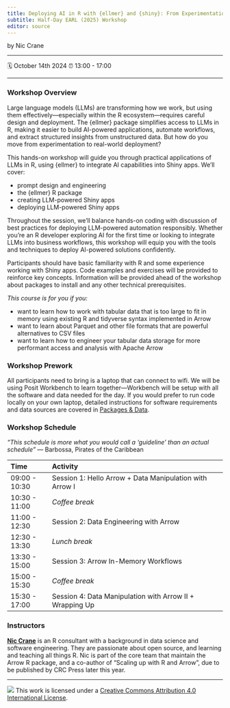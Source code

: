 ```yaml
---
title: Deploying AI in R with {ellmer} and {shiny}: From Experimentation to Production
subtitle: Half-Day EARL (2025) Workshop
editor: source
---
```


by Nic Crane

------------------------------------------------------------------------

🗓 October 14th 2024
⏰ 13:00 - 17:00\

------------------------------------------------------------------------

### Workshop Overview

Large language models (LLMs) are transforming how we work, but using them effectively—especially within the R ecosystem—requires careful design and deployment. The {ellmer} package simplifies access to LLMs in R, making it easier to build AI-powered applications, automate workflows, and extract structured insights from unstructured data. But how do you move from experimentation to real-world deployment?

This hands-on workshop will guide you through practical applications of LLMs in R, using {ellmer} to integrate AI capabilities into Shiny apps. We’ll cover:

* prompt design and engineering
* the {ellmer} R package
* creating LLM-powered Shiny apps
* deploying LLM-powered Shiny apps

Throughout the session, we'll balance hands-on coding with discussion of best practices for deploying LLM-powered automation responsibly. Whether you're an R developer exploring AI for the first time or looking to integrate LLMs into business workflows, this workshop will equip you with the tools and techniques to deploy AI-powered solutions confidently.

Participants should have basic familiarity with R and some experience working with Shiny apps. Code examples and exercises will be provided to reinforce key concepts.  Information will be provided ahead of the workshop about packages to install and any other technical prerequisites.


*This course is for you if you:*

-   want to learn how to work with tabular data that is too large to fit in memory using existing R and tidyverse syntax implemented in Arrow
-   want to learn about Parquet and other file formats that are powerful alternatives to CSV files
-   want to learn how to engineer your tabular data storage for more performant access and analysis with Apache Arrow

### Workshop Prework

All participants need to bring is a laptop that can connect to wifi. We will be using Posit Workbench to learn together---Workbench will be setup with all the software and data needed for the day. If you would prefer to run code locally on your own laptop, detailed instructions for software requirements and data sources are covered in [Packages & Data](setup.qmd).


### Workshop Schedule

*"This schedule is more what you would call a 'guideline' than an actual schedule"* --- Barbossa, Pirates of the Caribbean

| Time          | Activity                                                     |
|:--------------|:-------------------------------------------------------------|
| 09:00 - 10:30 | Session 1: Hello Arrow + Data Manipulation with Arrow I      |
| 10:30 - 11:00 | *Coffee break*                                               |
| 11:00 - 12:30 | Session 2: Data Engineering with Arrow                       |
| 12:30 - 13:30 | *Lunch break*                                                |
| 13:30 - 15:00 | Session 3: Arrow In-Memory Workflows                         |
| 15:00 - 15:30 | *Coffee break*                                               |
| 15:30 - 17:00 | Session 4: Data Manipulation with Arrow II + Wrapping Up     |



### Instructors

[**Nic Crane**](https://niccrane.com) is an R consultant with a background in data science and software engineering. They are passionate about open source, and learning and teaching all things R. Nic is part of the core team that maintain the Arrow R package, and a co-author of "Scaling up with R and Arrow", due to be published by CRC Press later this year.


------------------------------------------------------------------------

![](https://i.creativecommons.org/l/by/4.0/88x31.png) This work is licensed under a [Creative Commons Attribution 4.0 International License](https://creativecommons.org/licenses/by/4.0/).
